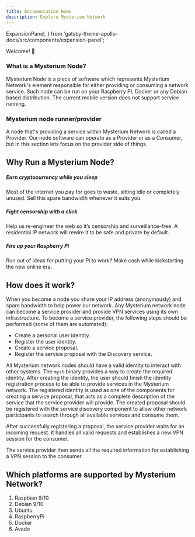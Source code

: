 ```yaml
---
title: Documentation Home
description: Explore Mysterium Network
---
```


  ExpansionPanel,
} from 'gatsby-theme-apollo-docs/src/components/expansion-panel';

Welcome! 👋

<DocsetMenu />

### What is a Mysterium Node?

Mysterium Node is a piece of software which represents Mysterium Network's element responsible for either providing or
 consuming a network service. Such node can be run on your Raspberry PI, Docker or any Debian based
  distribution. The current mobile version does not support service running.

### Mysterium node runner/provider

A node that's providing a service within Mysterium Network is called a Provider. Our node software can
 operate as a
 Provider or as a Consumer, but in this section lets focus on the provider side of things.

## Why Run a Mysterium Node?

##### Earn cryptocurrency while you sleep

Most of the internet you pay for goes to waste, sitting idle or completely unused. Sell this spare bandwidth whenever it suits you.

##### Fight censorship with a click

Help us re-engineer the web so it’s censorship and surveillance-free. A residential IP network will rewire it to be
 safe and private by default.

##### Fire up your Raspberry Pi

Run out of ideas for putting your Pi to work? Make cash while kickstarting the new online era.

## How does it work?

When you become a node you share your IP address (anonymously) and spare bandwidth to help power our network. Any
 Mysterium network node can become a service provider and provide VPN services using its own infrastructure. To
  become a service provider, the following steps should be performed (some of them are automated):

- Create a personal user identity.
- Register the user identity.
- Create a service proposal.
- Register the service proposal with the Discovery service.

All Mysterium network nodes should have a valid identity to interact with other systems. The `myst` binary provides a way to create the required identity. After creating the identity, the user should finish the identity registration process to be able to provide services in the Mysterium network. The registered identity is used as one of the components for creating a service proposal, that acts as a complete description of the service that the service provider will provide. The created proposal should be registered with the service discovery component to allow other network participants to search through all available services and consume them.

After successfully registering a proposal, the service provider waits for an incoming request. It handles all valid requests and establishes a new VPN session for the consumer.

The service provider then sends all the required information for establishing a VPN session to the consumer.

## Which platforms are supported by Mysterium Network?

1. Raspbian 9/10
2. Debian 9/10
3. Ubuntu
4. RaspberryPi
5. Docker
6. Avado

